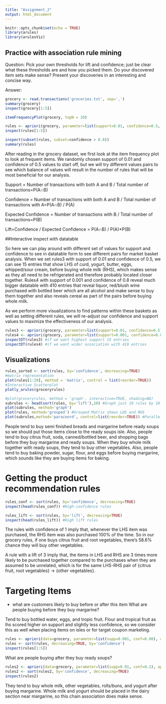 ```yaml
---
title: "Assignment_2"
output: html_document
---
```


```r
knitr::opts_chunk$set(echo = TRUE)
library(arules)
library(arulesViz)
```

## Practice with association rule mining

Question: Pick your own thresholds for lift and confidence; just be clear what these thresholds are and how you picked them. Do your discovered item sets make sense? Present your discoveries in an interesting and concise way.

Answer: 
```r
grocery <- read.transactions('groceries.txt', sep=',')
summary(grocery)
inspect(grocery[1:5])

itemFrequencyPlot(grocery, topN = 20) 

rules <- apriori(grocery, parameter=list(support=0.01, confidence=0.5, maxlen=6))
inspect(rules[1:5])

inspect(subset(rules, subset=confidence > 0.8))
summary(rules)


```

After reading in the grocery dataset, we first look at the item frequency plot to look at frequent items. We randomly chosen support of 0.01 and confidence of 0.5 values to start off, but we will try different values pairs to see which balance of values will result in the number of rules that will be most beneficial for our analysis. 


Support = Number of transactions with both A and B / Total number of transactions=P(A∩B)

Confidence = Number of transactions with both A and B / Total number of transactions with A=P(A∩B) / P(A)

Expected Confidence = Number of transactions with B / Total number of transactions=P(B)

Lift=Confidence / Expected Confidence = P(A∩B) / P(A)*P(B)

##Interactive inspect with datatable

So here we can play around with different set of values for support and confidence to see in datatable form to see different pairs for market basket analysis. When we set rules3 with support of 0.01 and confidence of 0.5, we can see 15 entries that show LHS of curd, yogurt, butter, eggs, whipped/sour cream, before buying whole milk (RHS), which makes sense as they all need to be refrigerated and therefore probably located closer together. Rules4 with support of 0.001 and confidence of 0.8 reveal much bigger datatable with 410 entries that reveal liquor, red/blush wine purchased with bottled beer which are all alcohol and make sense to buy them together and also reveals cereal as part of the pairs before buying whole milk. 

As we perform more visualizations to find patterns within these baskets as well as setting different rules, we will re-adjust our confidence and support values to maximize the effectiveness of our analysis. 

```r
rules3 <- apriori(grocery, parameter=list(support=0.01, confidence=0.5))
rules4 <- apriori(grocery, parameter=list(support=0.001, confidence=0.8))
inspectDT(rules3) #if we want highest support 15 entries 
inspectDT(rules4) #if we want wider association with 410 entries
```
## Visualizations

```r
rules_sorted <- sort(rules, by='confidence', decreasing=TRUE)
#matrix representation
plot(rules[1:20], method = 'matrix', control = list(reorder=TRUE))
#Interactive Scatterplot 
plotly_arules(groceryrules)

#plot(groceryrules, method = 'graph', interactive=TRUE, shading=NA)
subrules <- head(sort(rules, by='lift'),10) #Graph just 10 rules by 10 highest lifts 
plot(subrules, method='graph')
plot(rules, method='grouped') #Grouped Matrix shows LHS and RHS 
plot(subrules,method='paracoord', control=list(reorder=TRUE)) #Parallel Coordinates plot for 10 rules 

```

People tend to buy semi finished breads and margarine before ready soups 
so we should put those items close to the ready soups isle. 
Also, people tend to buy citrus fruit, soda, canned/bottled beer, and shopping bags before they buy margarine and ready soups. 
When they buy whole milk together with ready soups, they tend to buy other vegetables. 
Also, people tend to buy baking powder, sugar, flour, and eggs before buying margarine, which sounds like they are buying items for baking. 


# Getting the product recommendation rules

```r
rules_conf <- sort(rules, by='confidence', decreasing=TRUE)
inspect(head(rules_conf)) #High-confidence rules

rules_lift <- sort(rules, by='lift', decreasing=TRUE)
inspect(head(rules_lift)) #High lift rules 
```

The rules with confidence of 1 imply that, whenever the LHS item was purchased, the RHS item was also purchased 100% of the time.
So in our grocery rules, if one buys citrus fruit and root vegetables, there's 58.6% chance they will buy other vegetables. 

A rule with a lift of 3 imply that, the items in LHS and RHS are 3 times more likely to be purchased together compared to the purchases when they are assumed to be unrelated, which is for the same LHS-RHS pair of {citrus fruit, root vegetables} -> {other vegetables}.

# Targeting Items 
- what are customers likely to buy before or after this item
What are people buying before they buy margarine?

Tend to buy bottled water, eggs, and tropic fruit. Flour and tropical fruit as lhs scored higher on support and slightly less confidence, so we consider this as well when placing items on isles or for target coupon marketing. 

```r
rules <- apriori(data=grocery, parameter=list(supp=0.001, conf=0.08), appearance = list(default = 'lhs', rhs = 'margarine'), control=list(verbose=F))
rules <- sort(rules, decreasing=TRUE, by='confidence')
inspect(rules[1:5])
```

What are people buying after they buy ready soups? 
```r
rules2 <- apriori(data=grocery, parameter=list(supp=0.01, conf=0.1), appearance = list(default = 'rhs', lhs = 'margarine'), control=list(verbose=F))
rules2 <- sort(rules2, by='confidence', decreasing=TRUE)
inspect(rules2)
```

They tend to buy whole milk, other vegetables, rolls/buns, and yogurt after buying margarine. Whole milk and yogurt should be placed in the dairy section near margarine, so this chain association does make sense. 

